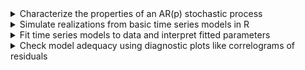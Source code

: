 <details>

<summary>Characterize the properties of an AR(p) stochastic process</summary>
-   Define an AR(p) stochastic process
-   Express an AR(p) process using the backward shift operator
-   State an AR(p) forecast function
-   Define stationarity of an AR(p) process using the backward shift operator
-   Test the stationarity of an AR(p) process using a characteristic equation
-   State the second order properties of an AR(1) process
-   Derive the AR(1) second order properties using the backward shift operator
-   State the AR(1) autocorrelation function

</details>


<details>

<summary>Simulate realizations from basic time series models in R </summary>
-   Simulate a random walk
-   Plot a random walk
-   Plot an correlogram for different AR(1) processes as a function of $\alpha$

</details>


<details>

<summary>Fit time series models to data and interpret fitted parameters</summary>
-   Motive the need for differencing in time series analysis
-   Define the difference operator
-   Explain the relationship between the difference operator and the backward shift operator
-   Explain how to estimate a random walk with increasing slope using Holt-Winters
-   Estimate the drift parameter of a random walk
-   Fit an AR(p) model to simulated data
-   Explain the difference between parameters of the data generating process and estimates
-   Calculate confidence intervals for AR coefficient estimates
-   Interpret AR coefficient estimates in the context of the source and nature of historical data

</details>


<details>

<summary>Check model adequacy using diagnostic plots like correlograms of residuals</summary>
-   Characterize a random walk's second order characteristics using a correlogram
-   Test whether a series is a random walk using first differences
-   Define partial correlations
-   Explain how to use a partial correlogram to decide what model would be suitable to estimate an AR(p) process
-   Demonstrate the use of partial correlogram using a simulation and plots
-   Compare AR fitted models to an underlying data generating process
-   Explain the limitations of stochastic model fitting as evidence in favor or against real world arguments.

</details>
